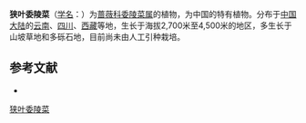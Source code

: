 {{Speciesbox
| name = 狭叶委陵菜
| status = 
| status_system = 
| image =
| genus = Potentilla
| species = stenophylla
| authority = (Franch.) Diels
}}

'''狭叶委陵菜'''（[[学名|学名]]：{{lang|la|''Potentilla stenophylla''}}）为[[蔷薇科|蔷薇科]][[委陵菜属|委陵菜属]]的植物，为中国的特有植物。分布于[[中国大陆|中国大陆]]的[[云南|云南]]、[[四川|四川]]、[[西藏|西藏]]等地，生长于海拔2,700米至4,500米的地区，多生长于山坡草地和多砾石地，目前尚未由人工引种栽培。

== 参考文献 ==
<div class="references-small">
* {{cite web| url =http://www.bioinfo.cn/db05/KmzwSpecies.php?action=view&id=19193| title =狭叶委陵菜| work =《中国高等植物数据库全库》| publisher =中国科学院微生物研究所| author =昆明植物研究所| accessdate =2009-02-25| deadurl =yes| archiveurl =https://web.archive.org/web/20160305033526/http://www.bioinfo.cn/db05/KmzwSpecies.php?action=view&id=19193| archivedate =2016-03-05}}
</div>
{{Taxonbar|from=Q15228590}}

[[Category:委陵菜属|狭叶委陵菜]]


{{植物小作品}}